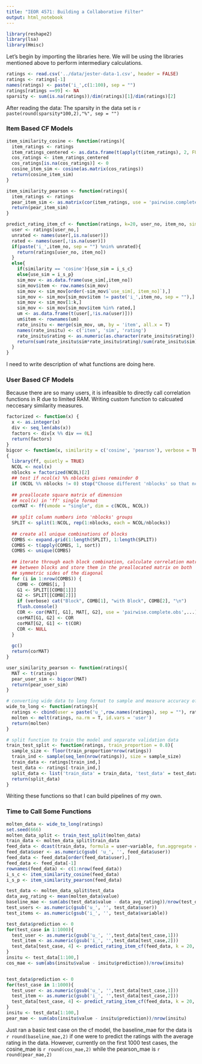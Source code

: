 ```yaml
---
title: "IEOR 4571: Building a Collaborative Filter"
output: html_notebook
---
```


```r
library(reshape2)
library(lsa)
library(Hmisc)
```
Let's begin by importing the libraries here. We will be using the libraries mentioned above to perform intermediary calculations.

```r
ratings <- read.csv('../data/jester-data-1.csv', header = FALSE)
ratings <- ratings[-1]
names(ratings) <- paste('i_',c(1:100), sep = "")
ratings[ratings ==99] <- NA
sparsity <- sum(is.na(ratings))/dim(ratings)[1]/dim(ratings)[2]
```
After reading the data: The sparsity in the data set is `r paste(round(sparsity*100,2),"%", sep = "")`

### Item Based CF Models
```r
item_similarity_cosine <- function(ratings){
  item_ratings <- ratings
  item_ratings_centered <- as.data.frame(t(apply(t(item_ratings), 2, FUN = function(x){x- mean(x, na.rm = T)})))
  cos_ratings <- item_ratings_centered
  cos_ratings[is.na(cos_ratings)] <- 0
  cosine_item_sim <- cosine(as.matrix(cos_ratings))
  return(cosine_item_sim)
}

item_similarity_pearson <- function(ratings){
  item_ratings <- ratings
  pear_item_sim <- as.matrix(cor(item_ratings, use = 'pairwise.complete.obs'))
  return(pear_item_sim)
}

predict_rating_item_cf <- function(ratings, k=20, user_no, item_no, similarity = c('cosine', 'pearson')){
  user <- ratings[user_no,] 
  unrated <- names(user[,is.na(user)])
  rated <- names(user[,!is.na(user)])
  if(paste('i_',item_no, sep = "") %nin% unrated){
    return(ratings[user_no, item_no])
  }
  else{
    if(similarity == 'cosine'){use_sim = i_s_c}
    else{use_sim = i_s_p}
    sim_mov <- as.data.frame(use_sim[,item_no])
    sim_mov$item <- row.names(sim_mov)
    sim_mov <- sim_mov[order(-sim_mov$`use_sim[, item_no]`),]
    sim_mov <- sim_mov[sim_mov$item != paste('i_',item_no, sep = ""),]
    sim_mov <- sim_mov[1:k,]
    sim_mov <- sim_mov[sim_mov$item %in% rated,]
    um <- as.data.frame(t(user[,!is.na(user)]))
    um$item <- rownames(um)
    rate_insitu <- merge(sim_mov, um, by = 'item', all.x = T)
    names(rate_insitu) <- c('item', 'sim', 'rating')
    rate_insitu$rating <- as.numeric(as.character(rate_insitu$rating))
    return(sum(rate_insitu$sim*rate_insitu$rating)/sum(rate_insitu$sim))
  }
}
```
I need to write description of what functions are doing here.


### User Based CF Models
Because there are so many users, it is infeasible to directly call correlation functions in R due to limited RAM. Writing custom function to calcuated neccesary similarity measures.
```r
factorized <- function(x) {
  x <- as.integer(x)
  div <- seq_len(abs(x))
  factors <- div[x %% div == 0L]
  return(factors)
}
bigcor <- function(x, similarity = c('cosine', 'pearson'), verbose = TRUE, ...)
{
  library(ff, quietly = TRUE)
  NCOL <- ncol(x)
  nblocks = factorized(NCOL)[2]
  ## test if ncol(x) %% nblocks gives remainder 0
  if (NCOL %% nblocks != 0) stop("Choose different 'nblocks' so that ncol(x) %% nblocks = 0!")
  
  ## preallocate square matrix of dimension
  ## ncol(x) in 'ff' single format
  corMAT <- ff(vmode = "single", dim = c(NCOL, NCOL))
  
  ## split column numbers into 'nblocks' groups
  SPLIT <- split(1:NCOL, rep(1:nblocks, each = NCOL/nblocks))
  
  ## create all unique combinations of blocks
  COMBS <- expand.grid(1:length(SPLIT), 1:length(SPLIT))
  COMBS <- t(apply(COMBS, 1, sort))
  COMBS <- unique(COMBS)
  
  ## iterate through each block combination, calculate correlation matrix
  ## between blocks and store them in the preallocated matrix on both
  ## symmetric sides of the diagonal
  for (i in 1:nrow(COMBS)) {
    COMB <- COMBS[i, ]
    G1 <- SPLIT[[COMB[1]]]
    G2 <- SPLIT[[COMB[2]]]
    if (verbose) cat("Block", COMB[1], "with Block", COMB[2], "\n")
    flush.console()
    COR <- cor(MAT[, G1], MAT[, G2], use = 'pairwise.complete.obs',...)
    corMAT[G1, G2] <- COR
    corMAT[G2, G1] <- t(COR)
    COR <- NULL
  }
  
  gc()
  return(corMAT)
}
```
```r
user_similarity_pearson <- function(ratings){
  MAT <- t(ratings)
  pear_user_sim <- bigcor(MAT)
  return(pear_user_sim)
}
```


```r
# converting wide data to long format to sample and measure accuracy of the model
wide_to_long <- function(ratings){
  ratings <- cbind(user = paste('u_',row.names(ratings), sep = ""), ratings)
  molten <- melt(ratings, na.rm = T, id.vars = 'user')
  return(molten)
}

# split function to train the model and separate validation data
train_test_split <- function(ratings, train_proportion = 0.8){
  sample_size <- floor(train_proportion*nrow(ratings))
  train_ind <- sample(seq_len(nrow(ratings)), size = sample_size)
  train_data <- ratings[train_ind,]
  test_data <- ratings[-train_ind,]
  split_data <- list('train_data' = train_data, 'test_data' = test_data)
  return(split_data)
}
```
Writing these functions so that I can build pipelines of my own.

### Time to Call Some Functions
```r
molten_data <- wide_to_long(ratings)
set.seed(666)
molten_data_split <- train_test_split(molten_data)
train_data <- molten_data_split$train_data
feed_data <- dcast(train_data, formula = user~variable, fun.aggregate = mean, fill = NA_real_)
feed_data$user <- as.numeric(gsub( 'u_', '', feed_data$user))
feed_data <- feed_data[order(feed_data$user),]
feed_data <- feed_data[-1]
rownames(feed_data) <- c(1:nrow(feed_data))
i_s_c <- item_similarity_cosine(feed_data)
i_s_p <- item_similarity_pearson(feed_data)

test_data <- molten_data_split$test_data
data_avg_rating <- mean(molten_data$value)
baseline_mae <- sum(abs(test_data$value - data_avg_rating))/nrow(test_data)
test_users <- as.numeric(gsub('u_', '', test_data$user))
test_items <- as.numeric(gsub('i_', '', test_data$variable))

test_data$prediction <- 0
for(test_case in 1:1000){
  test_user <- as.numeric(gsub('u_', '',test_data[test_case,1]))
  test_item <- as.numeric(gsub('i_', '',test_data[test_case,2]))
  test_data[test_case, 4] <- predict_rating_item_cf(feed_data, k = 20, test_user, test_item, similarity = 'cosine')
}
insitu <- test_data[1:100,]
cos_mae <- sum(abs(insitu$value - insitu$prediction))/nrow(insitu)


test_data$prediction <- 0
for(test_case in 1:1000){
  test_user <- as.numeric(gsub('u_', '',test_data[test_case,1]))
  test_item <- as.numeric(gsub('i_', '',test_data[test_case,2]))
  test_data[test_case, 4] <- predict_rating_item_cf(feed_data, k = 20, test_user, test_item, similarity = 'pearson')
}
insitu <- test_data[1:100,]
pear_mae <- sum(abs(insitu$value - insitu$prediction))/nrow(insitu)
```
Just ran a basic test case on the cf model, the baseline_mae for the data is `r round(baseline_mae,2)` if one were to predict the ratings with the average rating in the data.
However, currently on the first 1000 test cases, the cosine_mae is `r round(cos_mae,2)` while the pearson_mae is `r round(pear_mae,2)`

